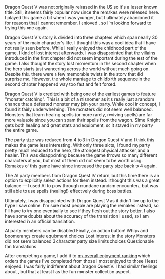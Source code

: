 Dragon Quest&nbsp;V was not originally released in the US so it's a lesser known title. Still, it seems fairly popular
now since the remakes were released here. I played this game a bit when I was younger, but I ultimately abandoned it for
reasons that I cannot remember. I enjoyed <GameLink slug="dragon_quest_iv" />, so I'm looking forward to trying this
one again.

<GameHeader game={props.game} />

<TranslationNote name="DeJap&nbsp;/ Partial&nbsp;(v2.01 Final)" link="https://www.romhacking.net/translations/341/" />

Dragon Quest&nbsp;V's story is divided into three chapters which span nearly 30 years of the main character's life. I
thought this was a cool idea that I have not really seen before. While I really enjoyed the childhood part of the game,
I kind of lost interest afterwards. I was disappointed that the villains introduced in the first chapter did not seem
important during the rest of the game. I also thought the story lost momentum in the second chapter when the hero starts
just wandering across the world without much going on. Despite this, there were a few memorable twists in the story
that did surprise me. However, the whole <Spoiler>marriage to childbirth</Spoiler> sequence in the second chapter
happened way too fast and felt forced.

Dragon Quest&nbsp;V is credited with being one of the earliest games to feature "monster catching". This is a bit of a
misnomer as it's really just a random chance that a defeated monster may join your party. While cool in concept, I found
it fairly underwhelming. The monsters did not seem well balanced. Monsters that learn healing spells (or more rarely,
reviving spells) are far more valuable since you can spam their spells from the wagon. Slime Knight gets both healing
and great stats and equipment, so it stayed in my party the entire game.

The party size was reduced from 4 to 3 in Dragon Quest&nbsp;V and I think this makes the game less interesting. With
only three slots, I found my party pretty much reduced to the hero, the strongest physical attacker, and a healer. This
was disappointing because the game throws so many different characters at you, but most of them did not seem to be worth
using. Remakes of this game have since increased the party size back to 4 again.

The AI party members from Dragon Quest&nbsp;IV return, but this time there is an option to explicitly select actions for
them instead. I thought this was a great balance &mdash; I used AI to plow through mundane random encounters, but was
still able to use spells (healing!) effectively during boss battles.

Ultimately, I was disappointed with Dragon Quest&nbsp;V as it didn't live up to the hype I saw online. I'm sure most
people are playing the remakes instead, so I'll have to try one eventually to see if they flesh out the story better.
I also have some doubts about the accuracy of the translation I used, so I am interested in an official translation.

<LikedDisliked>
  <LikedList>
    <LikedItem>AI party members can be disabled</LikedItem>
    <LikedItem>Finally, an action button!</LikedItem>
    <LikedItem>Whips and boomerangs create equipment choices</LikedItem>
  </LikedList>
  <DislikedList>
    <DislikedItem>Lost interest in the story</DislikedItem>
    <DislikedItem>Monsters did not seem balanced</DislikedItem>
    <DislikedItem>3 character party size limits choices</DislikedItem>
    <DislikedItem>Questionable fan translations</DislikedItem>
  </DislikedList>
</LikedDisliked>

After completing a game, I add it to [my overall enjoyment ranking](/ranking) which orders the games I've completed from
those I most enjoyed to those I least enjoyed. I was fairly indifferent about Dragon Quest&nbsp;V. I had similar
feelings about <GameLink slug="pokemon_scarlet_and_violet" />, but that at least has the fun monster collection aspect.

<GameRanking game={props.slug} />
